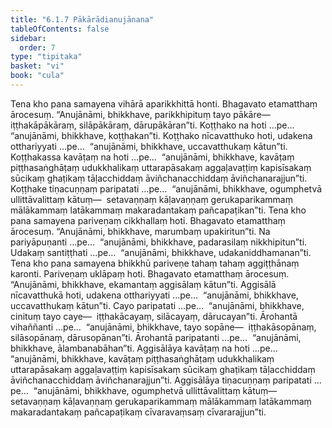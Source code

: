 ```yaml
---
title: "6.1.7 Pākārādianujānana"
tableOfContents: false
sidebar:
  order: 7
type: "tipitaka"
basket: "vi"
book: "cula"
---
```



<DynamicBreadcrumb />

<Division number="302" book="cula" e="ch" v="4" p="299">

<Paragraph number="1302" book="cula">
Tena kho pana samayena vihārā aparikkhittā honti. Bhagavato etamatthaṃ ārocesuṃ. “Anujānāmi, bhikkhave, parikkhipituṃ tayo pākāre—  iṭṭhakāpākāraṃ, silāpākāraṃ, dārupākāran”ti. Koṭṭhako na hoti …pe…  “anujānāmi, bhikkhave, koṭṭhakan”ti. Koṭṭhako nīcavatthuko hoti, udakena otthariyyati …pe…  “anujānāmi, bhikkhave, uccavatthukaṃ kātun”ti. Koṭṭhakassa kavāṭaṃ na hoti …pe…  “anujānāmi, bhikkhave, kavāṭaṃ piṭṭhasaṅghāṭaṃ udukkhalikaṃ uttarapāsakaṃ aggaḷavaṭṭiṃ kapisīsakaṃ sūcikaṃ ghaṭikaṃ tāḷacchiddaṃ āviñchanacchiddaṃ āviñchanarajjun”ti. Koṭṭhake tiṇacuṇṇaṃ paripatati …pe…  “anujānāmi, bhikkhave, ogumphetvā ullittāvalittaṃ kātuṃ—  setavaṇṇaṃ kāḷavaṇṇaṃ gerukaparikammaṃ mālākammaṃ latākammaṃ makaradantakaṃ pañcapaṭikan”ti.
</Paragraph>

<Paragraph number="1303" book="cula">
Tena kho pana samayena pariveṇaṃ cikkhallaṃ hoti. Bhagavato etamatthaṃ ārocesuṃ. “Anujānāmi, bhikkhave, marumbaṃ upakiritun”ti. Na pariyāpuṇanti …pe…  “anujānāmi, bhikkhave, padarasilaṃ nikkhipitun”ti. Udakaṃ santiṭṭhati …pe…  “anujānāmi, bhikkhave, udakaniddhamanan”ti.
</Paragraph>

<Paragraph number="1304" book="cula">
Tena kho pana samayena bhikkhū pariveṇe tahaṃ tahaṃ aggiṭṭhānaṃ karonti. Pariveṇaṃ uklāpaṃ hoti. Bhagavato etamatthaṃ ārocesuṃ. “Anujānāmi, bhikkhave, ekamantaṃ aggisālaṃ kātun”ti. Aggisālā nīcavatthukā hoti, udakena otthariyyati …pe…  “anujānāmi, bhikkhave, uccavatthukaṃ kātun”ti. Cayo paripatati …pe…  “anujānāmi, bhikkhave, cinituṃ tayo caye—  iṭṭhakācayaṃ, silācayaṃ, dārucayan”ti. Ārohantā vihaññanti …pe…  “anujānāmi, bhikkhave, tayo sopāne—  iṭṭhakāsopānaṃ, silāsopānaṃ, dārusopānan”ti. Ārohantā paripatanti …pe…  “anujānāmi, bhikkhave, ālambanabāhan”ti. Aggisālāya kavāṭaṃ na hoti …pe…  “anujānāmi, bhikkhave, kavāṭaṃ piṭṭhasaṅghāṭaṃ udukkhalikaṃ uttarapāsakaṃ aggaḷavaṭṭiṃ kapisīsakaṃ sūcikaṃ ghaṭikaṃ tāḷacchiddaṃ āviñchanacchiddaṃ āviñchanarajjun”ti. Aggisālāya tiṇacuṇṇaṃ paripatati …pe…  “anujānāmi, bhikkhave, ogumphetvā ullittāvalittaṃ kātuṃ—  setavaṇṇaṃ kāḷavaṇṇaṃ gerukaparikammaṃ mālākammaṃ latākammaṃ makaradantakaṃ pañcapaṭikaṃ cīvaravaṃsaṃ cīvararajjun”ti.
</Paragraph>
</Division>